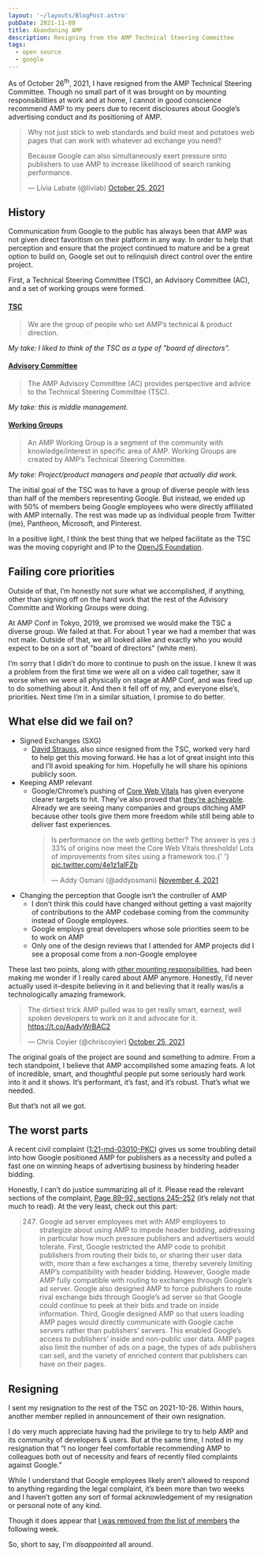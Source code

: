 ```yaml
---
layout: '~/layouts/BlogPost.astro'
pubDate: 2021-11-08
title: Abandoning AMP
description: Resigning from the AMP Technical Steering Committee
tags:
  - open source
  - google
---
```



As of October 26<sup>th</sup>, 2021, I have resigned from the AMP Technical Steering Committee. Though no small part of it was brought on by mounting responsibilities at work and at home, I cannot in good conscience recommend AMP to my peers due to recent disclosures about Google’s advertising conduct and its positioning of AMP.

> Why not just stick to web standards and build meat and potatoes web pages that can work with whatever ad exchange you need?
>
> Because Google can also simultaneously exert pressure onto publishers to use AMP to increase likelihood of search ranking performance.
>
> &mdash; Lívia Labate (@livlab) [October 25, 2021](https://twitter.com/livlab/status/1452445878636224514)

## History

Communication from Google to the public has always been that AMP was not given direct favoritism on their platform in any way. In order to help that perception and ensure that the project continued to mature and be a great option to build on, Google set out to relinquish direct control over the entire project.

First, a Technical Steering Committee (TSC), an Advisory Committee (AC), and a set of working groups were formed.

<Aside type="note" title="Groups formed">

#### [TSC](https://github.com/ampproject/meta-tsc)

> We are the group of people who set AMP’s technical & product direction.

_My take: I liked to think of the TSC as a type of "board of directors"._

#### [Advisory Committee](https://github.com/ampproject/meta-ac)

> The AMP Advisory Committee (AC) provides perspective and advice to the Technical Steering Committee (TSC).

_My take: this is middle management._

#### [Working Groups](https://github.com/ampproject/meta/tree/a2870e0437370fcf0f807a9dd8b0da102edf8d55/working-groups)

> An AMP Working Group is a segment of the community with knowledge/interest in specific area of AMP. Working Groups are created by AMP’s Technical Steering Committee.

_My take: Project/product managers and people that actually did work._

</Aside>

The initial goal of the TSC was to have a group of diverse people with less than half of the members representing Google. But instead, we ended up with 50% of members being Google employees who were directly affiliated with AMP internally. The rest was made up as individual people from Twitter (me), Pantheon, Microsoft, and Pinterest.

In a positive light, I think the best thing that we helped facilitate as the TSC was the moving copyright and IP to the [OpenJS Foundation](https://openjsf.org/blog/2019/10/10/openjs-foundation-welcomes-amp-project-to-help-improve-user-experience-on-the-web/).

## Failing core priorities

Outside of that, I’m honestly not sure what we accomplished, if anything, other than signing off on the hard work that the rest of the Advisory Committe and Working Groups were doing.

At AMP Conf in Tokyo, 2019, we promised we would make the TSC a diverse group. We failed at that. For about 1 year we had a member that was not male. Outside of that, we all looked alike and exactly who you would expect to be on a sort of "board of directors" (white men).

I’m sorry that I didn’t do more to continue to push on the issue. I knew it was a problem from the first time we were all on a video call together, saw it worse when we were all physically on stage at AMP Conf, and was fired up to do something about it. And then it fell off of my, and everyone else’s, priorities. Next time I’m in a similar situation, I promise to do better.

## What else did we fail on?

- Signed Exchanges (SXG)
  - [David Strauss](https://twitter.com/DavidStrauss), also since resigned from the TSC, worked very hard to help get this moving forward. He has a lot of great insight into this and I’ll avoid speaking for him. Hopefully he will share his opinions publicly soon.
- Keeping AMP relevant
  - Google/Chrome’s pushing of [Core Web Vitals](https://web.dev/vitals/) has given everyone clearer targets to hit. They’ve also proved that [they’re achievable](https://twitter.com/addyosmani/status/1456316562609254406). Already we are seeing many companies and groups ditching AMP because other tools give them more freedom while still being able to deliver fast experiences.
    <blockquote class="twitter-tweet">
    	<p lang="en" dir="ltr">
    		Is performance on the web getting better? The answer is yes :) 33% of origins now meet the Core Web Vitals
    		thresholds! Lots of improvements from sites using a framework too.{' '}
    		<a href="https://t.co/4e1z1alFZb">pic.twitter.com/4e1z1alFZb</a>
    	</p>
    	&mdash; Addy Osmani (@addyosmani) <a href="https://twitter.com/addyosmani/status/1456316562609254406?ref_src=twsrc%5Etfw">November 4, 2021</a>
    </blockquote>
- Changing the perception that Google isn’t the controller of AMP
  - I don’t think this could have changed without getting a vast majority of contributions to the AMP codebase coming from the community instead of Google employees.
  - Google employs great developers whose sole priorities seem to be to work on AMP
  - Only one of the design reviews that I attended for AMP projects did I see a proposal come from a non-Google employee

These last two points, along with [other mounting responsibilities](/blog/open-source-break), had been making me wonder if I really cared about AMP anymore. Honestly, I’d never actually used it–despite believing in it and believing that it really was/is a technologically amazing framework.

<blockquote class="twitter-tweet">
	<p lang="en" dir="ltr">
		The dirtiest trick AMP pulled was to get really smart, earnest, well spoken developers to work on it and advocate
		for it. <a href="https://t.co/AadyWrBAC2">https://t.co/AadyWrBAC2</a>
	</p>
	&mdash; Chris Coyier (@chriscoyier) <a href="https://twitter.com/chriscoyier/status/1452448918935990272?ref_src=twsrc%5Etfw">October 25, 2021</a>
</blockquote>

The original goals of the project are sound and something to admire. From a tech standpoint, I believe that AMP accomplished some amazing feats. A lot of incredible, smart, and thoughtful people put some seriously hard work into it and it shows. It’s performant, it’s fast, and it’s robust. That’s what we needed.

But that’s not all we got.

## The worst parts

A recent civil complaint ([1:21-md-03010-PKC](https://storage.courtlistener.com/recap/gov.uscourts.nysd.564903/gov.uscourts.nysd.564903.152.0.pdf)) gives us some troubling detail into how Google positioned AMP for publishers as a necessity and pulled a fast one on winning heaps of advertising business by hindering header bidding.

Honestly, I can’t do justice summarizing all of it. Please read the relevant sections of the complaint, [Page 89–92, sections 245–252](https://storage.courtlistener.com/recap/gov.uscourts.nysd.564903/gov.uscourts.nysd.564903.152.0.pdf) (it’s relaly not that much to read). At the very least, check out this part:

> 247. Google ad server employees met with AMP employees to strategize about using AMP
>      to impede header bidding, addressing in particular how much pressure publishers and advertisers
>      would tolerate. First, Google restricted the AMP code to prohibit publishers from routing their bids
>      to, or sharing their user data with, more than a few exchanges a time, thereby severely limiting
>      AMP’s compatibility with header bidding. However, Google made AMP fully compatible with
>      routing to exchanges through Google’s ad server. Google also designed AMP to force publishers
>      to route rival exchange bids through Google’s ad server so that Google could continue to peek at
>      their bids and trade on inside information. Third, Google designed AMP so that users loading AMP
>      pages would directly communicate with Google cache servers rather than publishers’ servers. This
>      enabled Google’s access to publishers’ inside and non-public user data. AMP pages also limit the
>      number of ads on a page, the types of ads publishers can sell, and the variety of enriched content
>      that publishers can have on their pages.

## Resigning

I sent my resignation to the rest of the TSC on 2021-10-26. Within hours, another member replied in announcement of their own resignation.

I do very much appreciate having had the privilege to try to help AMP and its community of developers & users. But at the same time, I noted in my resignation that “I no longer feel comfortable recommending AMP to colleagues both out of necessity and fears of recently filed complaints against Google.”

While I understand that Google employees likely aren’t allowed to respond to anything regarding the legal complaint, it’s been more than two weeks and I haven’t gotten any sort of formal acknowledgement of my resignation or personal note of any kind.

Though it does appear that [I was removed from the list of members](https://github.com/ampproject/meta-tsc/commit/4ec9ca95f01be481ff976e8e78461857c2be3224) the following week.

So, short to say, I'm _disappointed_ all around.
